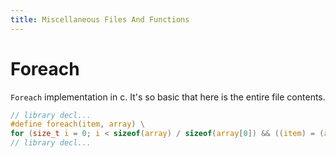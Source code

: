 ```yaml
---
title: Miscellaneous Files And Functions
---
```


# Foreach
`Foreach` implementation in c. It's so basic that here is the entire file contents.
```c
// library decl...
#define foreach(item, array) \
for (size_t i = 0; i < sizeof(array) / sizeof(array[0]) && ((item) = (array)[i], 1); ++i)
// library decl...
```
